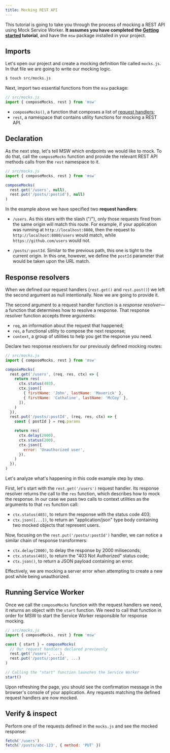 ```yaml
---
title: Mocking REST API
---
```


This tutorial is going to take you through the process of mocking a REST API using Mock Service Worker. **It assumes you have completed the [Getting started](/docs/getting-started) tutorial**, and have the `msw` package installed in your project.

## Imports

Let's open our project and create a mocking definition file called `mocks.js`. In that file we are going to write our mocking logic.

```bash
$ touch src/mocks.js
```

Next, import two essential functions from the `msw` package:

```js
// src/mocks.js
import { composeMocks, rest } from 'msw'
```

- `composeMocks()`, a function that composes a list of [request handlers](/docs/basics/request-handler);
- `rest`, a namespace that contains utility functions for mocking a REST API.

## Declaration

As the next step, let's tell MSW which endpoints we would like to mock. To do that, call the `composeMocks` function and provide the relevant REST API methods calls from the `rest` namespace to it.

```js
// src/mocks.js
import { composeMocks, rest } from 'msw'

composeMocks(
  rest.get('/users', null),
  rest.put('/posts/:postid'), null)
)
```

In the example above we have specified two **request handlers**:

- `/users`. As this stars with the slash ("/"), only those requests fired from the same origin will match this route. For example, if your application was running at `http://localhost:8080`, then the request to `http://localhost:8080/users` would match, while `https://github.com/users` would not.

- `/posts/:postId`. Similar to the previous path, this one is tight to the current origin. In this one, however, we define the `postId` parameter that would be taken upon the URL match.

## Response resolvers

When we defined our request handlers (`rest.get()` and `rest.post()`) we left the second argument as null intentionally. Now we are going to provide it.

The second argument to a request handler function is a _response resolver_—a function that determines how to resolve a response. That response resolver function accepts three arguments:

- `req`, an information about the request that happened;
- `res`, a functional utility to compose the next response;
- `context`, a group of utilities to help you get the response you need.

Declare two response resolvers for our previously defined mocking routes:

```js
// src/mocks.js
import { composeMocks, rest } from 'msw'

composeMocks(
  rest.get('/users', (req, res, ctx) => {
    return res(
      ctx.status(403),
      ctx.json([
        { firstName: 'John', lastName: 'Maverick' },
        { firstName: 'Cathaline', lastName: 'McCoy' },
      ]),
    )
  }),
  rest.put('/posts/:postId', (req, res, ctx) => {
    const { postId } = req.params

    return res(
      ctx.delay(2000),
      ctx.status(200),
      ctx.json({
        error: 'Unauthorized user',
      }),
    )
  }),
)
```

Let's analyze what's happening in this code example step by step.

First, let's start with the `rest.get('/users')` request handler. Its response resolver returns the call to the `res` function, which describes how to mock the response. In our case we pass two calls to context utilities as the arguments to that `res` function call:

- `ctx.status(403)`, to return the response with the status code 403;
- `ctx.json([...])`, to return an "application/json" type body containing two mocked objects that represent users.

Now, focusing on the `rest.put('/posts/:postId')` handler, we can notice a similar chain of response transformers:

- `ctx.delay(2000)`, to delay the response by 2000 miliseconds;
- `ctx.status(403)`, to return the "403 Not Authorized" status code;
- `ctx.json()`, to return a JSON payload containing an error.

Effectively, we are mocking a server error when attempting to create a new post while being unauthorized.

## Running Service Worker

Once we call the `composeMocks` function with the request handlers we need, it returns an object with the `start` function. We need to call that function in order for MSW to start the Service Worker responsible for response mocking.

```js
// src/mocks.js
import { composeMocks, rest } from 'msw'

const { start } = composeMocks(
  // Our request handlers declared previously
  rest.get('/users', ...),
  rest.put('/posts/:postId', ...)
)

// Calling the "start" function launches the Service Worker
start()
```

Upon refreshing the page, you should see the confirmation message in the browser's console of your application. Any requests matching the defined request handlers are now mocked.

## Verify & inspect

Perform one of the requests defined in the `mocks.js` and see the mocked response:

```js
fetch('/users')
fetch('/posts/abc-123', { method: 'PUT' })
```
